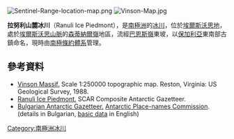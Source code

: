 {{coord|78|09|50|S|84|40|00|W|display=title}}

[[Image:Sentinel-Range-location-map.png|thumb]]
[[Image:Vinson-Map.jpg|thumb]]

'''拉努利山麓冰川'''（Ranuli Ice Piedmont），是[[南極洲|南極洲]]的[[冰川|冰川]]，位於[[埃爾斯沃思地|埃爾斯沃思地]]，處於[[埃爾斯沃思山脈|埃爾斯沃思山脈]]的[[森蒂納爾嶺|森蒂納爾嶺]]地區，流經[[巴恩斯嶺|巴恩斯嶺]]東坡，以[[保加利亞|保加利亞]]東南部古鎮命名，現時由[[南極條約體系|南極條約體系]]管理。

==參考資料==
* [http://upload.wikimedia.org/wikipedia/commons/6/6b/Vinson-Map.jpg Vinson Massif.] {{Wayback|url=http://upload.wikimedia.org/wikipedia/commons/6/6b/Vinson-Map.jpg |date=20140517073024 }}  Scale 1:250000 topographic map.  Reston, Virginia: US Geological Survey, 1988.
* [https://data.aad.gov.au/aadc/gaz/scar/display_name.cfm?gaz_id=137510 Ranuli Ice Piedmont.] {{Wayback|url=https://data.aad.gov.au/aadc/gaz/scar/display_name.cfm?gaz_id=137510 |date=20170922145037 }} SCAR Composite Antarctic Gazetteer.
* [http://apcbg.org/gazet-bg.doc Bulgarian Antarctic Gazetteer.] {{Wayback|url=http://apcbg.org/gazet-bg.doc |date=20131012104624 }} [[Antarctic_Place-names_Commission|Antarctic Place-names Commission]]. (details in Bulgarian, [http://apcbg.org/gazet.htm basic data] {{Wayback|url=http://apcbg.org/gazet.htm |date=20160304071225 }} in English)

{{DEFAULTSORT:Ranuli Ice Piedmont}}
[[Category:南極洲冰川|Category:南極洲冰川]]


{{EllsworthLand-geo-stub}}